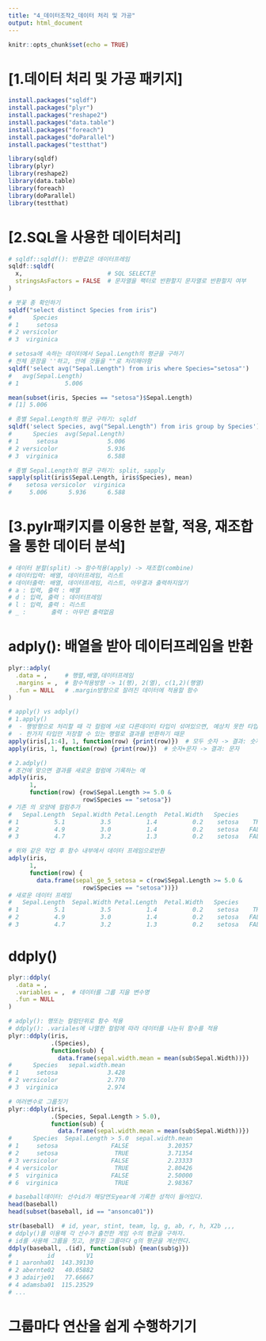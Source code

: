 ```yaml
---
title: "4_데이터조작2_데이터 처리 및 가공"
output: html_document
---
```


```r
knitr::opts_chunk$set(echo = TRUE)
```

# [1.데이터 처리 및 가공 패키지]
```r
install.packages("sqldf")
install.packages("plyr")
install.packages("reshape2")
install.packages("data.table")
install.packages("foreach")
install.packages("doParallel")
install.packages("testthat")
```

```r
library(sqldf)
library(plyr)
library(reshape2)
library(data.table)
library(foreach)
library(doParallel)
library(testthat)
```


# [2.SQL을 사용한 데이터처리]
```r
# sqldf::sqldf(): 반환값은 데이터프레임
sqldf::sqldf(
  x,                        # SQL SELECT문
  stringsAsFactors = FALSE  # 문자열을 팩터로 반환할지 문자열로 반환할지 여부
)

# 붓꽃 종 확인하기
sqldf("select distinct Species from iris")
#      Species
# 1     setosa
# 2 versicolor
# 3  virginica

# setosa에 속하는 데이터에서 Sepal.Length의 평균을 구하기
# 전체 문장을 ''하고, 안에 것들을 ""로 처리해야함
sqldf('select avg("Sepal.Length") from iris where Species="setosa"')
#   avg(Sepal.Length)
# 1             5.006

mean(subset(iris, Species == "setosa")$Sepal.Length)
# [1] 5.006
```

```r
# 종별 Sepal.Length의 평균 구하기: sqldf
sqldf('select Species, avg("Sepal.Length") from iris group by Species')
#      Species  avg(Sepal.Length)
# 1     setosa              5.006
# 2 versicolor              5.936
# 3  virginica              6.588

# 종별 Sepal.Length의 평균 구하기: split, sapply
sapply(split(iris$Sepal.Length, iris$Species), mean)
#    setosa versicolor  virginica 
#     5.006      5.936      6.588
```


# [3.pylr패키지를 이용한 분할, 적용, 재조합을 통한 데이터 분석]
```r
# 데이터 분할(split) -> 함수적용(apply) -> 재조합(combine)
# 데이터입력: 배열, 데이터프레임, 리스트
# 데이터출력: 배열, 데이터프레임, 리스트, 아무결과 출력하지않기
# a : 입력, 출력 : 배열 
# d : 입력, 출력 : 데이터프레임
# l : 입력, 출력 : 리스트
# _ :       출력 : 아무런 출력없음
```

# adply(): 배열을 받아 데이터프레임을 반환
```r
plyr::adply(
  .data = ,     # 행렬,배열,데이터프레임
  .margins = ,  # 함수적용방향 -> 1(행), 2(열), c(1,2)(행열)
  .fun = NULL   # .margin방향으로 잘려진 데이터에 적용할 함수
)
```

```r
# apply() vs adply()
# 1.apply()
#  - 행방향으로 처리할 때 각 컬럼에 서로 다른데이터 타입이 섞여있으면, 예상치 못한 타입변환이 발생할 수 있음
#  - 한가지 타입만 저장할 수 있는 행렬로 결과를 반환하기 때문
apply(iris[,1:4], 1, function(row) {print(row)})  # 모두 숫자 -> 결과: 숫자
apply(iris, 1, function(row) {print(row)})  # 숫자+문자 -> 결과: 문자

# 2.adply()
# 조건에 맞으면 결과를 새로운 컬럼에 기록하는 예
adply(iris,
      1,
      function(row) {row$Sepal.Length >= 5.0 &
                     row$Species == "setosa"})
# 기존 의 모양에 컬럼추가
#   Sepal.Length  Sepal.Width Petal.Length  Petal.Width   Species      V1  
# 1          5.1          3.5          1.4          0.2    setosa    TRUE
# 2          4.9          3.0          1.4          0.2    setosa   FALSE
# 3          4.7          3.2          1.3          0.2    setosa   FALSE

# 위와 같은 작업 후 함수 내부에서 데이터 프레임으로반환
adply(iris,
      1,
      function(row) {
        data.frame(sepal_ge_5_setosa = c(row$Sepal.Length >= 5.0 &
                     row$Species == "setosa"))})
# 새로운 데이터 프레임
#   Sepal.Length  Sepal.Width Petal.Length  Petal.Width   Species      V1  
# 1          5.1          3.5          1.4          0.2    setosa    TRUE
# 2          4.9          3.0          1.4          0.2    setosa   FALSE
# 3          4.7          3.2          1.3          0.2    setosa   FALSE
```

# ddply()
```r
plyr::ddply(
  .data = ,
  .variables = ,  # 데이터를 그룹 지을 변수명
  .fun = NULL
)

# adply(): 행또는 컬럼단위로 함수 적용
# ddply(): .variales에 나열한 컬럼에 따라 데이터를 나눈뒤 함수를 적용
plyr::ddply(iris,
            .(Species),
            function(sub) {
              data.frame(sepal.width.mean = mean(sub$Sepal.Width))})
#      Species   sepal.width.mean
# 1     setosa              3.428
# 2 versicolor              2.770
# 3  virginica              2.974

# 여러변수로 그룹짓기
plyr::ddply(iris,
            .(Species, Sepal.Length > 5.0),
            function(sub) {
              data.frame(sepal.width.mean = mean(sub$Sepal.Width))})
#      Species  Sepal.Length > 5.0  sepal.width.mean
# 1     setosa               FALSE           3.20357
# 2     setosa                TRUE           3.71354
# 3 versicolor               FALSE           2.23333
# 4 versicolor                TRUE           2.80426
# 5  virginica               FALSE           2.50000
# 6  virginica                TRUE           2.98367
```

```r
# baseball데이터: 선수id가 해당연도year에 기록한 성적이 들어있다.
head(baseball)
head(subset(baseball, id == "ansonca01"))

str(baseball)  # id, year, stint, team, lg, g, ab, r, h, X2b ,,,
# ddply()를 이용해 각 선수가 출전한 게임 수의 평균을 구하자.
# id를 사용해 그룹을 짓고, 분할된 그룹마다 g의 평균을 계산한다.
ddply(baseball, .(id), function(sub) {mean(sub$g)})
#          id         V1
# 1 aaronha01  143.39130
# 2 abernte02   40.05882
# 3 adairje01   77.66667
# 4 adamsba01  115.23529
# ...
```

# 그룹마다 연산을 쉽게 수행하기기
```r
```

```r
```

```r
```

```r
```

```r
```

```r
```

```r
```

```r
```

```r
```

```r
```

```r
```

